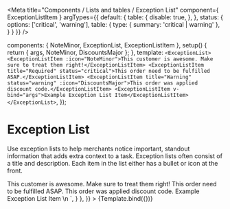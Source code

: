 

<Meta
  title="Components / Lists and tables / Exception List"
  component={ ExceptionListItem }
  argTypes={{
    default: {
      table: {
        disable: true,
      },
    },
    status: {
      options: ['critical', 'warning'],
      table: {
        type: { summary: 'critical | warning' },
      }
    }
  }}
/>

  components: { NoteMinor, ExceptionList, ExceptionListItem },
  setup() { return { args, NoteMinor, DiscountsMajor }; },
  template: `<ExceptionList>
    <ExceptionListItem :icon="NoteMinor">This customer is awesome. Make sure to treat them right!</ExceptionListItem>
    <ExceptionListItem title="Required" status="critical">This order need to be fulfilled ASAP.</ExceptionListItem>
    <ExceptionListItem title="Warning" status="warning" :icon="DiscountsMajor">This order was applied discount code.</ExceptionListItem>
    <ExceptionListItem v-bind="args">Example Exception List Item</ExceptionListItem>
  </ExceptionList>`,
});

# Exception List

Use exception lists to help merchants notice important, standout information that adds extra context to a task. Exception lists often consist of a title and description. Each item in the list either has a bullet or icon at the front.

<Canvas>
  <Story
    name="Exception List"
    height="120px"
    parameters={{
      docs: {
        source: {
          code: dedent`
            <ExceptionList>
              <ExceptionListItem :icon="NoteMinor">This customer is awesome. Make sure to treat them right!</ExceptionListItem>
              <ExceptionListItem title="Required" status="critical">This order need to be fulfilled ASAP.</ExceptionListItem>
              <ExceptionListItem title="Warning" status="warning" :icon="DiscountsMajor">This order was applied discount code.</ExceptionListItem>
              <ExceptionListItem>Example Exception List Item</ExceptionListItem>
            </ExceptionList>\n
            <script setup>
            </script>
          `,
        }
      },
    }}
  >
    {Template.bind({})}
  </Story>
</Canvas>

<ArgsTable story="Exception List" />
